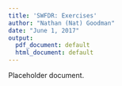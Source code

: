 ```yaml
---
title: 'SWFDR: Exercises'
author: "Nathan (Nat) Goodman"
date: "June 1, 2017"
output:
  pdf_document: default
  html_document: default
---
```


Placeholder document.
